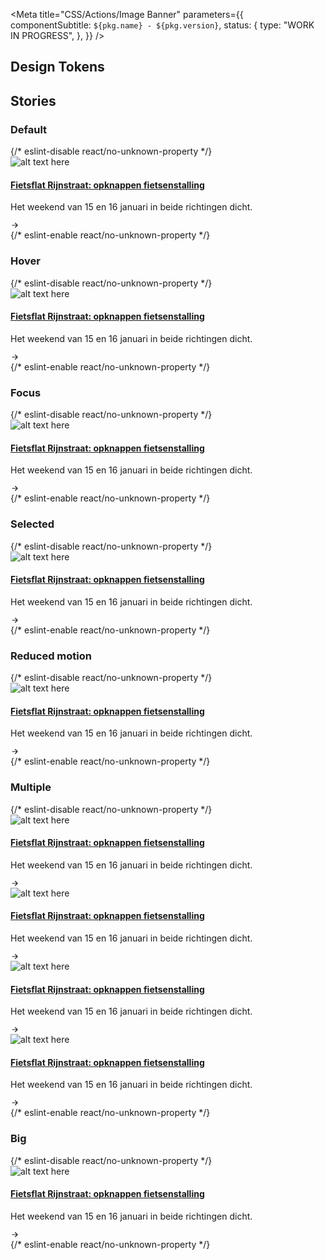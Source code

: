 
<Meta
  title="CSS/Actions/Image Banner"
  parameters={{
    componentSubtitle: `${pkg.name} - ${pkg.version}`,
    status: {
      type: "WORK IN PROGRESS",
    },
  }}
/>

<Description markdown={readme} />

## Design Tokens

<DesignTokenDocBlock categoryName="Image Banner" viewType="table" />

## Stories

### Default

<Canvas>
  {/* eslint-disable react/no-unknown-property */}
  <Story name="Default">
    <div class="denhaag-image-banner">
      <div class="denhaag-image-banner__card">
        <img
          class="denhaag-image-banner__image"
          src="https://images.unsplash.com/photo-1612799675078-ac368b17e488?w=507&h=353"
          alt="alt text here"
        />
        <div class="denhaag-image-banner__content">
          <h4 class="utrecht-heading-5 denhaag-image-banner__heading">
            <a class="denhaag-image-banner__link" href="#example-url">
              Fietsflat Rijnstraat: opknappen fietsenstalling
            </a>
          </h4>
          <p class="utrecht-paragraph utrecht-paragraph--denhaag-detail denhaag-image-banner__paragraph">
            Het weekend van 15 en 16 januari in beide richtingen dicht.
          </p>
          <div class="denhaag-image-banner__icon">
            <svg
              aria-hidden="true"
              class="denhaag-icon"
              focusable="false"
              height="1em"
              viewBox="0 0 24 24"
              width="1em"
              xmlns="http://www.w3.org/2000/svg"
            >
              <path
                d="M12.293 5.293a1 1 0 011.414 0l6 6a1 1 0 010 1.414l-6 6a1 1 0 01-1.414-1.414L16.586 13H5a1 1 0 110-2h11.586l-4.293-4.293a1 1 0 010-1.414z"
                fill="currentColor"
              ></path>
            </svg>
          </div>
        </div>
      </div>
    </div>
  </Story>
  {/* eslint-enable react/no-unknown-property */}
</Canvas>

### Hover

<Canvas>
  {/* eslint-disable react/no-unknown-property */}
  <Story name="Hover">
    <div class="denhaag-image-banner">
      <div class="denhaag-image-banner__card denhaag-image-banner__card--hover">
        <img
          class="denhaag-image-banner__image"
          src="https://images.unsplash.com/photo-1612799675078-ac368b17e488?w=507&h=353"
          alt="alt text here"
        />
        <div class="denhaag-image-banner__content">
          <h4 class="utrecht-heading-5 denhaag-image-banner__heading">
            <a class="denhaag-image-banner__link" href="#example-url">
              Fietsflat Rijnstraat: opknappen fietsenstalling
            </a>
          </h4>
          <p class="utrecht-paragraph utrecht-paragraph--denhaag-detail denhaag-image-banner__paragraph">
            Het weekend van 15 en 16 januari in beide richtingen dicht.
          </p>
          <div class="denhaag-image-banner__icon">
            <svg
              aria-hidden="true"
              class="denhaag-icon"
              focusable="false"
              height="1em"
              viewBox="0 0 24 24"
              width="1em"
              xmlns="http://www.w3.org/2000/svg"
            >
              <path
                d="M12.293 5.293a1 1 0 011.414 0l6 6a1 1 0 010 1.414l-6 6a1 1 0 01-1.414-1.414L16.586 13H5a1 1 0 110-2h11.586l-4.293-4.293a1 1 0 010-1.414z"
                fill="currentColor"
              ></path>
            </svg>
          </div>
        </div>
      </div>
    </div>
  </Story>
  {/* eslint-enable react/no-unknown-property */}
</Canvas>

### Focus

<Canvas>
  {/* eslint-disable react/no-unknown-property */}
  <Story name="Focus">
    <div class="denhaag-image-banner">
      <div class="denhaag-image-banner__card denhaag-image-banner__card--focus">
        <img
          class="denhaag-image-banner__image"
          src="https://images.unsplash.com/photo-1612799675078-ac368b17e488?w=507&h=353"
          alt="alt text here"
        />
        <div class="denhaag-image-banner__content">
          <h4 class="utrecht-heading-5 denhaag-image-banner__heading">
            <a class="denhaag-image-banner__link" href="#example-url">
              Fietsflat Rijnstraat: opknappen fietsenstalling
            </a>
          </h4>
          <p class="utrecht-paragraph utrecht-paragraph--denhaag-detail denhaag-image-banner__paragraph">
            Het weekend van 15 en 16 januari in beide richtingen dicht.
          </p>
          <div class="denhaag-image-banner__icon">
            <svg
              aria-hidden="true"
              class="denhaag-icon"
              focusable="false"
              height="1em"
              viewBox="0 0 24 24"
              width="1em"
              xmlns="http://www.w3.org/2000/svg"
            >
              <path
                d="M12.293 5.293a1 1 0 011.414 0l6 6a1 1 0 010 1.414l-6 6a1 1 0 01-1.414-1.414L16.586 13H5a1 1 0 110-2h11.586l-4.293-4.293a1 1 0 010-1.414z"
                fill="currentColor"
              ></path>
            </svg>
          </div>
        </div>
      </div>
    </div>
  </Story>
  {/* eslint-enable react/no-unknown-property */}
</Canvas>

### Selected

<Canvas>
  {/* eslint-disable react/no-unknown-property */}
  <Story name="Selected">
    <div class="denhaag-image-banner">
      <div class="denhaag-image-banner__card denhaag-image-banner__card--active">
        <img
          class="denhaag-image-banner__image"
          src="https://images.unsplash.com/photo-1612799675078-ac368b17e488?w=507&h=353"
          alt="alt text here"
        />
        <div class="denhaag-image-banner__content">
          <h4 class="utrecht-heading-5 denhaag-image-banner__heading">
            <a class="denhaag-image-banner__link" href="#example-url">
              Fietsflat Rijnstraat: opknappen fietsenstalling
            </a>
          </h4>
          <p class="utrecht-paragraph utrecht-paragraph--denhaag-detail denhaag-image-banner__paragraph">
            Het weekend van 15 en 16 januari in beide richtingen dicht.
          </p>
          <div class="denhaag-image-banner__icon">
            <svg
              aria-hidden="true"
              class="denhaag-icon"
              focusable="false"
              height="1em"
              viewBox="0 0 24 24"
              width="1em"
              xmlns="http://www.w3.org/2000/svg"
            >
              <path
                d="M12.293 5.293a1 1 0 011.414 0l6 6a1 1 0 010 1.414l-6 6a1 1 0 01-1.414-1.414L16.586 13H5a1 1 0 110-2h11.586l-4.293-4.293a1 1 0 010-1.414z"
                fill="currentColor"
              ></path>
            </svg>
          </div>
        </div>
      </div>
    </div>
  </Story>
  {/* eslint-enable react/no-unknown-property */}
</Canvas>

### Reduced motion

<Canvas>
  {/* eslint-disable react/no-unknown-property */}
  <Story name="Reduced motion">
    <div class="denhaag-image-banner denhaag-image-banner--reduced-motion">
      <div class="denhaag-image-banner__card denhaag-image-banner__card">
        <img
          class="denhaag-image-banner__image"
          src="https://images.unsplash.com/photo-1612799675078-ac368b17e488?w=507&h=353"
          alt="alt text here"
        />
        <div class="denhaag-image-banner__content">
          <h4 class="utrecht-heading-5 denhaag-image-banner__heading">
            <a class="denhaag-image-banner__link" href="#example-url">
              Fietsflat Rijnstraat: opknappen fietsenstalling
            </a>
          </h4>
          <p class="utrecht-paragraph utrecht-paragraph--denhaag-detail denhaag-image-banner__paragraph">
            Het weekend van 15 en 16 januari in beide richtingen dicht.
          </p>
          <div class="denhaag-image-banner__icon">
            <svg
              aria-hidden="true"
              class="denhaag-icon"
              focusable="false"
              height="1em"
              viewBox="0 0 24 24"
              width="1em"
              xmlns="http://www.w3.org/2000/svg"
            >
              <path
                d="M12.293 5.293a1 1 0 011.414 0l6 6a1 1 0 010 1.414l-6 6a1 1 0 01-1.414-1.414L16.586 13H5a1 1 0 110-2h11.586l-4.293-4.293a1 1 0 010-1.414z"
                fill="currentColor"
              ></path>
            </svg>
          </div>
        </div>
      </div>
    </div>
  </Story>
  {/* eslint-enable react/no-unknown-property */}
</Canvas>

### Multiple

<Canvas>
  {/* eslint-disable react/no-unknown-property */}
  <Story name="Multiple">
    <div class="denhaag-image-banner">
      <div class="denhaag-image-banner__card">
        <img
          class="denhaag-image-banner__image"
          src="https://images.unsplash.com/photo-1612799675078-ac368b17e488?w=507&h=353"
          alt="alt text here"
        />
        <div class="denhaag-image-banner__content">
          <h4 class="utrecht-heading-5 denhaag-image-banner__heading">
            <a class="denhaag-image-banner__link" href="#example-url">
              Fietsflat Rijnstraat: opknappen fietsenstalling
            </a>
          </h4>
          <p class="utrecht-paragraph utrecht-paragraph--denhaag-detail denhaag-image-banner__paragraph">
            Het weekend van 15 en 16 januari in beide richtingen dicht.
          </p>
          <div class="denhaag-image-banner__icon">
            <svg
              aria-hidden="true"
              class="denhaag-icon"
              focusable="false"
              height="1em"
              viewBox="0 0 24 24"
              width="1em"
              xmlns="http://www.w3.org/2000/svg"
            >
              <path
                d="M12.293 5.293a1 1 0 011.414 0l6 6a1 1 0 010 1.414l-6 6a1 1 0 01-1.414-1.414L16.586 13H5a1 1 0 110-2h11.586l-4.293-4.293a1 1 0 010-1.414z"
                fill="currentColor"
              ></path>
            </svg>
          </div>
        </div>
      </div>
      <div class="denhaag-image-banner__card">
        <img
          class="denhaag-image-banner__image"
          src="https://images.unsplash.com/photo-1612799675078-ac368b17e488?w=507&h=353"
          alt="alt text here"
        />
        <div class="denhaag-image-banner__content">
          <h4 class="utrecht-heading-5 denhaag-image-banner__heading">
            <a class="denhaag-image-banner__link" href="#example-url">
              Fietsflat Rijnstraat: opknappen fietsenstalling
            </a>
          </h4>
          <p class="utrecht-paragraph utrecht-paragraph--denhaag-detail denhaag-image-banner__paragraph">
            Het weekend van 15 en 16 januari in beide richtingen dicht.
          </p>
          <div class="denhaag-image-banner__icon">
            <svg
              aria-hidden="true"
              class="denhaag-icon"
              focusable="false"
              height="1em"
              viewBox="0 0 24 24"
              width="1em"
              xmlns="http://www.w3.org/2000/svg"
            >
              <path
                d="M12.293 5.293a1 1 0 011.414 0l6 6a1 1 0 010 1.414l-6 6a1 1 0 01-1.414-1.414L16.586 13H5a1 1 0 110-2h11.586l-4.293-4.293a1 1 0 010-1.414z"
                fill="currentColor"
              ></path>
            </svg>
          </div>
        </div>
      </div>
      <div class="denhaag-image-banner__card">
        <img
          class="denhaag-image-banner__image"
          src="https://images.unsplash.com/photo-1612799675078-ac368b17e488?w=507&h=353"
          alt="alt text here"
        />
        <div class="denhaag-image-banner__content">
          <h4 class="utrecht-heading-5 denhaag-image-banner__heading">
            <a class="denhaag-image-banner__link" href="#example-url">
              Fietsflat Rijnstraat: opknappen fietsenstalling
            </a>
          </h4>
          <p class="utrecht-paragraph utrecht-paragraph--denhaag-detail denhaag-image-banner__paragraph">
            Het weekend van 15 en 16 januari in beide richtingen dicht.
          </p>
          <div class="denhaag-image-banner__icon">
            <svg
              aria-hidden="true"
              class="denhaag-icon"
              focusable="false"
              height="1em"
              viewBox="0 0 24 24"
              width="1em"
              xmlns="http://www.w3.org/2000/svg"
            >
              <path
                d="M12.293 5.293a1 1 0 011.414 0l6 6a1 1 0 010 1.414l-6 6a1 1 0 01-1.414-1.414L16.586 13H5a1 1 0 110-2h11.586l-4.293-4.293a1 1 0 010-1.414z"
                fill="currentColor"
              ></path>
            </svg>
          </div>
        </div>
      </div>
      <div class="denhaag-image-banner__card">
        <img
          class="denhaag-image-banner__image"
          src="https://images.unsplash.com/photo-1612799675078-ac368b17e488?w=507&h=353"
          alt="alt text here"
        />
        <div class="denhaag-image-banner__content">
          <h4 class="utrecht-heading-5 denhaag-image-banner__heading">
            <a class="denhaag-image-banner__link" href="#example-url">
              Fietsflat Rijnstraat: opknappen fietsenstalling
            </a>
          </h4>
          <p class="utrecht-paragraph utrecht-paragraph--denhaag-detail denhaag-image-banner__paragraph">
            Het weekend van 15 en 16 januari in beide richtingen dicht.
          </p>
          <div class="denhaag-image-banner__icon">
            <svg
              aria-hidden="true"
              class="denhaag-icon"
              focusable="false"
              height="1em"
              viewBox="0 0 24 24"
              width="1em"
              xmlns="http://www.w3.org/2000/svg"
            >
              <path
                d="M12.293 5.293a1 1 0 011.414 0l6 6a1 1 0 010 1.414l-6 6a1 1 0 01-1.414-1.414L16.586 13H5a1 1 0 110-2h11.586l-4.293-4.293a1 1 0 010-1.414z"
                fill="currentColor"
              ></path>
            </svg>
          </div>
        </div>
      </div>
    </div>
  </Story>
  {/* eslint-enable react/no-unknown-property */}
</Canvas>

### Big

<Canvas>
  {/* eslint-disable react/no-unknown-property */}
  <Story name="Big">
    <div class="denhaag-image-banner denhaag-image-banner--big">
      <div class="denhaag-image-banner__card">
        <img
          class="denhaag-image-banner__image"
          src="https://images.unsplash.com/photo-1612799675078-ac368b17e488?w=507&h=353"
          alt="alt text here"
        />
        <div class="denhaag-image-banner__content">
          <h4 class="utrecht-heading-5 denhaag-image-banner__heading">
            <a class="denhaag-image-banner__link" href="#example-url">
              Fietsflat Rijnstraat: opknappen fietsenstalling
            </a>
          </h4>
          <p class="utrecht-paragraph utrecht-paragraph--denhaag-detail denhaag-image-banner__paragraph">
            Het weekend van 15 en 16 januari in beide richtingen dicht.
          </p>
          <div class="denhaag-image-banner__icon">
            <svg
              aria-hidden="true"
              class="denhaag-icon"
              focusable="false"
              height="1em"
              viewBox="0 0 24 24"
              width="1em"
              xmlns="http://www.w3.org/2000/svg"
            >
              <path
                d="M12.293 5.293a1 1 0 011.414 0l6 6a1 1 0 010 1.414l-6 6a1 1 0 01-1.414-1.414L16.586 13H5a1 1 0 110-2h11.586l-4.293-4.293a1 1 0 010-1.414z"
                fill="currentColor"
              ></path>
            </svg>
          </div>
        </div>
      </div>
    </div>
  </Story>
  {/* eslint-enable react/no-unknown-property */}
</Canvas>
